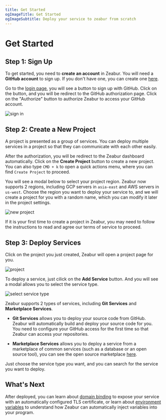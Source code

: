 ```yaml
---
title: Get Started
ogImageTitle: Get Started
ogImageSubtitle: Deploy your service to zeabur from scratch
---
```



# Get Started

## Step 1: Sign Up

To get started, you need to **create an account** in Zeabur.
You will need a **GitHub account** to sign up. If you don't have one, you can create one [here](https://github.com/join).

Go to the [login page](https://dash.zeabur.com/login), you will see a button to sign up with GitHub.
Click on the button, and you will be redirect to the GitHub authorization page. Click on the "Authorize" button to authorize Zeabur to access your GitHub account.

![sign in](/start/sign-in.png)

## Step 2: Create a New Project

A project is presented as a group of services. You can deploy multiple services in a project so that they can communicate with each other easily.

After the authorization, you will be redirect to the Zeabur dashboard automatically.
Click on the **Create Project** button to create a new project. You can also type `CMD + k` to open a quick actions menu, where you can find `Create Project` to proceed.

You will see a modal below to select your project region. Zeabur now supports 2 regions, including GCP servers in `asia-east` and AWS servers in `us-west`.
Choose the region you want to deploy your service to, and we will create a project for you with a random name, which you can modify it later in the project settings.

![new project](/start/create-project.png)

<Callout>
  If it is your first time to create a project in Zeabur, you may need to follow
  the instructions to read and agree our terms of service to proceed.
</Callout>

## Step 3: Deploy Services

Click on the project you just created, Zeabur will open a project page for you.

![project](/start/project.png)

To deploy a service, just cilick on the **Add Service** button. And you will see a modal allows you to select the service type.

![select service type](/start/select-service-type.png)

Zeabur supports 2 types of services, including **Git Services** and **Marketplace Services**.

- **Git Services** allows you to deploy your source code from GitHub. Zeabur will automatically build and deploy your source code for you.
  You need to configure your GitHub access for the first time so that Zeabur can access your repositories.

- **Marketplace Services** allows you to deploy a service from a marketplace of common services (such as a database or an open source tool), you can see the open source marketplace [here](https://github.com/zeabur/zeabur/tree/main/prebuilts).

Just choose the service type you want, and you can search for the service you want to deploy.

## What's Next

After deployed, you can learn about [domain binding](/en-US/deploy/domain-binding) to expose your service with an automatically configured TLS certificate, or learn about [environment variables](/en-US/environment/variables) to understand how Zeabur can automatically inject variables into your program.

